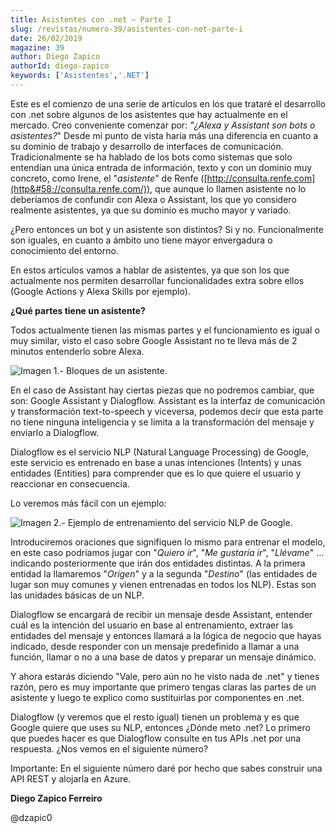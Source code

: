 ```yaml
---
title: Asistentes con .net – Parte I
slug: /revistas/numero-39/asistentes-con-net-parte-i
date: 26/02/2019
magazine: 39
author: Diego Zapico
authorId: diego-zapico
keywords: ['Asistentes','.NET']
---
```






Este es el comienzo de una serie de artículos en los que trataré el desarrollo con .net sobre algunos de los asistentes que hay actualmente en el mercado. Creo conveniente comenzar por: *"¿Alexa y Assistant son bots o asistentes?*" Desde mi punto de vista haría más una diferencia en cuanto a su dominio de trabajo y desarrollo de interfaces de comunicación. Tradicionalmente se ha hablado de los bots como sistemas que solo entendían una única entrada de información, texto y con un dominio muy concreto, como Irene, el "*asistente*" de Renfe ([http://consulta.renfe.com](http&#58;//consulta.renfe.com/)), que aunque lo llamen asistente no lo deberíamos de confundir con Alexa o Assistant, los que yo considero realmente asistentes, ya que su dominio es mucho mayor y variado.

¿Pero entonces un bot y un asistente son distintos? Si y no. Funcionalmente son iguales, en cuanto a ámbito uno tiene mayor envergadura o conocimiento del entorno.

En estos artículos vamos a hablar de asistentes, ya que son los que actualmente nos permiten desarrollar funcionalidades extra sobre ellos (Google Actions y Alexa Skills por ejemplo).

**¿Qué partes tiene un asistente?**

Todos actualmente tienen las mismas partes y el funcionamiento es igual o muy similar, visto el caso sobre Google Assistant no te lleva más de 2 minutos entenderlo sobre Alexa.

![Imagen 1.- Bloques de un asistente.](../../../images/numero39/asistentes-con-net-parte-i/image1.png)

En el caso de Assistant hay ciertas piezas que no podremos cambiar, que son: Google Assistant y Dialogflow. Assistant es la interfaz de comunicación y transformación text-to-speech y viceversa, podemos decir que esta parte no tiene ninguna inteligencia y se limita a la transformación del mensaje y enviarlo a Dialogflow.

Dialogflow es el servicio NLP (Natural Language Processing) de Google, este servicio es entrenado en base a unas intenciones (Intents) y unas entidades (Entities) para comprender que es lo que quiere el usuario y reaccionar en consecuencia.

Lo veremos más fácil con un ejemplo:

![Imagen 2.- Ejemplo de entrenamiento del servicio NLP de Google.](../../../images/numero39/asistentes-con-net-parte-i/image2.png)



Introduciremos oraciones que signifiquen lo mismo para entrenar el modelo, en este caso podríamos jugar con "*Quiero ir*", "*Me gustaría ir*", "*Llévame*" … indicando posteriormente que irán dos entidades distintas. A la primera entidad la llamaremos "*Origen*" y a la segunda "*Destino*" (las entidades de lugar son muy comunes y vienen entrenadas en todos los NLP). Estas son las unidades básicas de un NLP.

Dialogflow se encargará de recibir un mensaje desde Assistant, entender cuál es la intención del usuario en base al entrenamiento, extraer las entidades del mensaje y entonces llamará a la lógica de negocio que hayas indicado, desde responder con un mensaje predefinido a llamar a una función, llamar o no a una base de datos y preparar un mensaje dinámico.

Y ahora estarás diciendo "Vale, pero aún no he visto nada de .net" y tienes razón, pero es muy importante que primero tengas claras las partes de un asistente y luego te explico como sustituirlas por componentes en .net.

Dialogflow (y veremos que el resto igual) tienen un problema y es que Google quiere que uses su NLP, entonces ¿Dónde meto .net? Lo primero que puedes hacer es que Dialogflow consulte en tus APIs .net por una respuesta. ¿Nos vemos en el siguiente número?
 
Importante: En el siguiente número daré por hecho que sabes construir una API REST y alojarla en Azure.



**Diego Zapico Ferreiro**

@dzapic0

